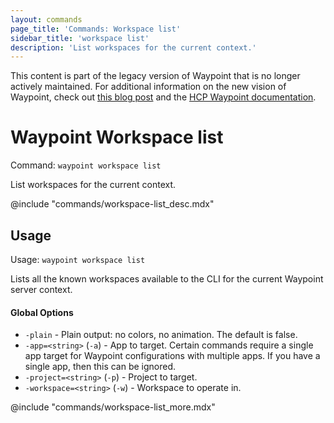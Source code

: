 ```yaml
---
layout: commands
page_title: 'Commands: Workspace list'
sidebar_title: 'workspace list'
description: 'List workspaces for the current context.'
---
```


<Warning>

This content is part of the legacy version of Waypoint that is no longer actively maintained. For additional information on the new vision of Waypoint, check out [this blog post](https://www.hashicorp.com/blog/a-new-vision-for-hcp-waypoint) and the [HCP Waypoint documentation](/hcp/docs/waypoint).

</Warning>

# Waypoint Workspace list

Command: `waypoint workspace list`

List workspaces for the current context.

@include "commands/workspace-list_desc.mdx"

## Usage

Usage: `waypoint workspace list`

Lists all the known workspaces available to the CLI for the current Waypoint server
context.

#### Global Options

- `-plain` - Plain output: no colors, no animation. The default is false.
- `-app=<string>` (`-a`) - App to target. Certain commands require a single app target for Waypoint configurations with multiple apps. If you have a single app, then this can be ignored.
- `-project=<string>` (`-p`) - Project to target.
- `-workspace=<string>` (`-w`) - Workspace to operate in.

@include "commands/workspace-list_more.mdx"
